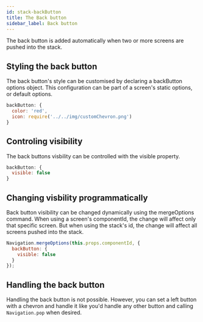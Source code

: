 ```yaml
---
id: stack-backButton
title: The Back button
sidebar_label: Back button
---
```


The back button is added automatically when two or more screens are pushed into the stack.

## Styling the back button
The back button's style can be customised by declaring a backButton options object. This configuration can be part of a screen's static options, or default options.

```js
backButton: {
  color: 'red',
  icon: require('../../img/customChevron.png')
}
```

## Controling visibility
The back buttons visbility can be controlled with the visible property.

```js
backButton: {
  visible: false
}
```

## Changing visbility programmatically
Back button visibility can be changed dynamically using the mergeOptions command. When using a screen's componentId, the change will affect only that specific screen. But when using the stack's id, the change will affect all screens pushed into the stack.

```js
Navigation.mergeOptions(this.props.componentId, {
  backButton: {
    visible: false
  }
});
```

## Handling the back button
Handling the back button is not possible. However, you can set a left button with a chevron and handle it like you'd handle any other button and calling `Navigation.pop` when desired.